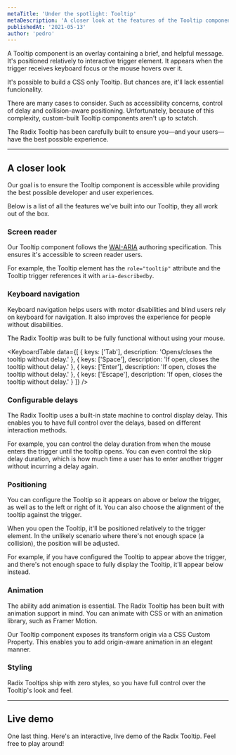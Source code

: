 ```yaml
---
metaTitle: 'Under the spotlight: Tooltip'
metaDescription: 'A closer look at the features of the Tooltip component.'
publishedAt: '2021-05-13'
author: 'pedro'
---
```


A Tooltip component is an overlay containing a brief, and helpful message. It's positioned relatively to interactive trigger element. It appears when the trigger receives keyboard focus or the mouse hovers over it.

It's possible to build a CSS only Tooltip. But chances are, it'll lack essential funcionality.

There are many cases to consider. Such as accessibility concerns, control of delay and collision-aware positioning. Unfortunately, because of this complexity, custom-built Tooltip components aren't up to sctatch.

The Radix Tooltip has been carefully built to ensure you—and your users—have the best possible experience.

---

## A closer look

Our goal is to ensure the Tooltip component is accessible while providing the best possible developer and user experiences.

Below is a list of all the features we've built into our Tooltip, they all work out of the box.

### Screen reader

Our Tooltip component follows the [WAI-ARIA](https://www.w3.org/WAI/ARIA/apg/patterns/tooltip) authoring specification. This ensures it's accessible to screen reader users.

For example, the Tooltip element has the `role="tooltip"` attribute and the Tooltip trigger references it with `aria-describedby`.

<VideoPlaceholder />

### Keyboard navigation

Keyboard navigation helps users with motor disabilities and blind users rely on keyboard for navigation. It also improves the experience for people without disabilities.

The Radix Tooltip was built to be fully functional without using your mouse.

<KeyboardTable
	data={[
		{
			keys: ['Tab'],
			description: 'Opens/closes the tooltip without delay.'
		},
		{
			keys: ['Space'],
			description: 'If open, closes the tooltip without delay.'
		},
		{
			keys: ['Enter'],
			description: 'If open, closes the tooltip without delay.'
		},
		{
			keys: ['Escape'],
			description: 'If open, closes the tooltip without delay.'
		}
	]}
/>

<VideoPlaceholder />

### Configurable delays

The Radix Tooltip uses a built-in state machine to control display delay. This enables you to have full control over the delays, based on different interaction methods.

For example, you can control the delay duration from when the mouse enters the trigger until the tooltip opens. You can even control the skip delay duration, which is how much time a user has to enter another trigger without incurring a delay again.

<VideoPlaceholder />

### Positioning

You can configure the Tooltip so it appears on above or below the trigger, as well as to the left or right of it. You can also choose the alignment of the tooltip against the trigger.

When you open the Tooltip, it'll be positioned relatively to the trigger element. In the unlikely scenario where there's not enough space (a collision), the position will be adjusted.

For example, if you have configured the Tooltip to appear above the trigger, and there's not enough space to fully display the Tooltip, it'll appear below instead.

<VideoPlaceholder />

### Animation

The ability add animation is essential. The Radix Tooltip has been built with animation support in mind. You can animate with CSS or with an animation library, such as Framer Motion.

Our Tooltip component exposes its transform origin via a CSS Custom Property. This enables you to add origin-aware animation in an elegant manner.

<VideoPlaceholder />

### Styling

Radix Tooltips ship with zero styles, so you have full control over the Tooltip's look and feel.

---

## Live demo

One last thing. Here's an interactive, live demo of the Radix Tooltip. Feel free to play around!

<TooltipDemo />
